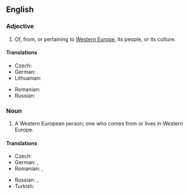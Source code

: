 ==English==

===Adjective===
{{en-adj|head=[[Western]] [[European]]|-}}

# Of, from, or pertaining to [[Western Europe]], its people, or its culture.

====Translations====
{{trans-top|Western European}}
* Czech: {{t-|cs|západoevropský}}
* German: {{t|de|westeuropäisch}}
* Lithuanian: {{t|lt|Vakarų Europietis|xs=Lithuanian}}
{{trans-mid}}
* Romanian: {{t|ro|vest-european}}
* Russian: {{t|ru|западноевропейский|tr=zapadnojevropéjskij|sc=Cyrl}}
{{trans-bottom}}

===Noun===
{{en-noun|sg=[[Western]] [[European]]}}

# A Western European person; one who comes from or lives in Western Europe.

====Translations====
{{trans-top|Western European person}}
* Czech: {{t-|cs|Západoevropan|m}}
* German: {{t|de|Westeuropäer|m}}, {{t|de|Westeuropäerin|f}}
* Romanian: {{t|ro|vest-european|m}}, {{t|ro|vest-europeană|f}}
{{trans-mid}}
* Russian: {{t|ru|западноевропеец|m|tr=zapadnojevropéjec|sc=Cyrl}}, {{t|ru|западноевропейка|f|tr=zapadnojevropéjka|sc=Cyrl}}
* Turkish: {{t|tr|Batı Avrupalı}}
{{trans-bottom}}
